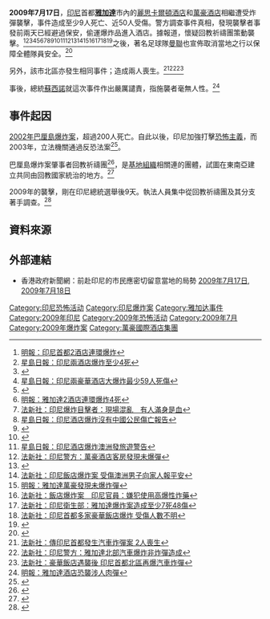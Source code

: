 {{Expand |time=2009-07-19T01:22:24+00:00 }}<!-- 本调用由 {{subst:Expand/auto}} 自动产生。 -->
{{Infobox civilian attack
| title      = 2009年雅加達酒店爆炸案
| image      = 
| caption    = 
| location   = {{IDN}}[[雅加达|雅加达]]
| target     =
| coordinates = 
| date       = 2009年7月17日
| time       = [[上午|上午]]7:47
| timezone   = [[UTC+7|UTC+7]]
| type       = 
| fatalities = 9<ref name="SMHBombsExplode">{{cite news 
|title=Unexploded bomb found after Jakarta hotel bombings kill at least 9 
|url=http://www.smh.com.au/world/bombs-explode-at-jakarta-hotels-20090717-dnkd.html 
|publisher=[[悉尼晨鋒報|悉尼晨鋒報]] 
|date=2009-07-17 
|accessdate=2009-07-17 
|archive-date=2019-08-22 
|archive-url=https://web.archive.org/web/20190822031506/https://www.smh.com.au/world/unexploded-bomb-found-after-jakarta-hotel-bombings-kill-at-least--9-20090717-dnkd.html 
|dead-url=no 
}}</ref>
| injuries   = 53<ref>[http://www.reuters.com/article/latestCrisis/idUSSP437391 Investigators sift for clues from Indonesia bombs] {{Wayback|url=http://www.reuters.com/article/latestCrisis/idUSSP437391 |date=20201109040439 }} [[路透社|路透社]], 2009年7月18日查閱。</ref>
| perps      = 
| perp       = 
| susperps   = [[回教祈禱團|回教祈禱團]]<ref>[http://english.aljazeera.net/news/asia-pacific/2009/07/200971712713953274.html  Deadly blasts hit Indonesia hotels] {{Wayback|url=http://english.aljazeera.net/news/asia-pacific/2009/07/200971712713953274.html |date=20110206210941 }}. Al-Jazeera English. 17 July 2009. Accessed 17 July 2009.</ref>
| susperp    = 
| weapons    = 
| numparts   =
| numpart    =
| dfens      =
| dfen       =
}}
'''2009年7月17日'''，[[印度尼西亞|印尼]]首都'''[[雅加達|雅加達]]'''市內的[[麗思卡爾頓酒店|麗思卡爾頓酒店]]和[[萬豪酒店|萬豪酒店]]相繼遭受炸彈襲擊，事件造成至少9人死亡、近50人受傷。警方調查事件真相，發現襲擊者事發前兩天已經避過保安，偷運爆炸品進入酒店。據報道，懷疑回教祈禱團策動襲擊。<ref>[http://hk.news.yahoo.com/article/090717/4/d8l5.html 明報：印尼首都2酒店連環爆炸]{{dead link|date=十一月 2017 |bot=InternetArchiveBot }}</ref><ref>[http://hk.news.yahoo.com/article/090717/3/d8nh.html 星島日報：印尼兩酒店爆炸至少4死]{{dead link|date=十一月 2017 |bot=InternetArchiveBot }}</ref><ref>{{Cite web |url=http://hk.news.yahoo.com/article/090717/3/d8pa.html |title=星島日報：雅加達兩店大爆炸6死18傷 |accessdate=2009-07-17 |archive-date=2009-07-23 |archive-url=https://web.archive.org/web/20090723185950/http://hk.news.yahoo.com/article/090717/3/d8pa.html |dead-url=no }}</ref><ref>[http://hk.news.yahoo.com/article/090717/3/d8qd.html 星島日報：印尼兩豪華酒店大爆炸最少59人死傷]{{dead link|date=十一月 2017 |bot=InternetArchiveBot }}</ref><ref>{{Cite web |url=http://hk.news.yahoo.com/article/090717/4/d8nx.html |title=明報：雅加達2酒店連環遇襲8死 |accessdate=2009-07-17 |archive-date=2009-07-27 |archive-url=https://web.archive.org/web/20090727045940/http://hk.news.yahoo.com/article/090717/4/d8nx.html |dead-url=no }}</ref><ref>[http://hk.news.yahoo.com/article/090717/4/d8lf.html 明報：雅加達2酒店連環爆炸4死]{{dead link|date=十一月 2017 |bot=InternetArchiveBot }}</ref><ref>[http://hk.news.yahoo.com/article/090717/8/d8rq.html 法新社：印尼爆炸目擊者：現場混亂　有人滿身是血]{{dead link|date=十一月 2017 |bot=InternetArchiveBot }}</ref><ref>[http://hk.news.yahoo.com/article/090717/3/d8r9.html 星島日報：印尼酒店爆炸沒有中國公民傷亡報告]{{dead link|date=十一月 2017 |bot=InternetArchiveBot }}</ref><ref>{{Cite web |url=http://hk.news.yahoo.com/article/090717/3/d8rl.html |title=星島日報：雅加達非港人熱門旅遊地點 |accessdate=2009-07-17 |archive-date=2009-07-21 |archive-url=https://web.archive.org/web/20090721013011/http://hk.news.yahoo.com/article/090717/3/d8rl.html |dead-url=no }}</ref><ref>{{Cite web |url=http://hk.news.yahoo.com/article/090717/4/d8ro.html |title=明報：印尼爆炸華人無恙港人求助 |accessdate=2009-07-17 |archive-date=2009-07-20 |archive-url=https://web.archive.org/web/20090720235150/http://hk.news.yahoo.com/article/090717/4/d8ro.html |dead-url=no }}</ref><ref>[http://hk.news.yahoo.com/article/090717/3/d8s9.html 星島日報：印尼酒店爆炸澳洲發旅遊警告]{{dead link|date=十一月 2017 |bot=InternetArchiveBot }}</ref><ref>[http://hk.news.yahoo.com/article/090717/8/d8se.html 法新社：印尼警方：萬豪酒店客房發現未爆彈]{{dead link|date=十一月 2017 |bot=InternetArchiveBot }}</ref><ref>{{Cite web |url=http://hk.news.yahoo.com/article/090717/4/d8q1.html |title=明報：雅加達酒店遇襲9死50傷 |accessdate=2009-07-17 |archive-date=2009-07-21 |archive-url=https://web.archive.org/web/20090721200340/http://hk.news.yahoo.com/article/090717/4/d8q1.html |dead-url=no }}</ref><ref>[http://hk.news.yahoo.com/article/090717/8/d8t0.html 法新社：印尼飯店爆炸案 受傷澳洲男子向家人報平安]{{dead link|date=十一月 2017 |bot=InternetArchiveBot }}</ref><ref>[http://hk.news.yahoo.com/article/090717/4/d8sb.html 明報：雅加達萬豪發現未爆炸彈]{{dead link|date=十一月 2017 |bot=InternetArchiveBot }}</ref><ref>[http://hk.news.yahoo.com/article/090717/8/d8t1.html 法新社：飯店爆炸案　印尼官員：嫌犯使用高爆性炸藥]{{dead link|date=十一月 2017 |bot=InternetArchiveBot }}</ref><ref>[http://hk.news.yahoo.com/article/090717/8/d8t6.html 法新社：印尼衛生部：雅加達爆炸案造成至少7死48傷]{{dead link|date=十一月 2017 |bot=InternetArchiveBot }}</ref><ref>[http://hk.news.yahoo.com/article/090717/8/d8t8.html 法新社：印尼首都多家豪華飯店爆炸 受傷人數不明]{{dead link|date=十一月 2017 |bot=InternetArchiveBot }}</ref><ref>{{Cite web |url=http://hk.news.yahoo.com/article/090717/3/d8ur.html |title=星島日報：兩名遊印尼港客求助大使館 |accessdate=2009-07-17 |archive-date=2009-07-22 |archive-url=https://web.archive.org/web/20090722005020/http://hk.news.yahoo.com/article/090717/3/d8ur.html |dead-url=no }}</ref>之後，著名足球隊[[曼聯|曼聯]]也宣佈取消當地之行以保障全體隊員安全。<ref>{{Cite web |url=http://hk.news.yahoo.com/article/090717/3/d8sw.html |title=星島日報：曼聯取消印尼之行 |accessdate=2009-07-17 |archive-date=2009-07-21 |archive-url=https://web.archive.org/web/20090721012148/http://hk.news.yahoo.com/article/090717/3/d8sw.html |dead-url=no }}</ref>

另外，該市北區亦發生相同事件；造成兩人喪生。<ref>[http://hk.news.yahoo.com/article/090717/8/d8t3.html 法新社：傳印尼首都發生汽車炸彈案 2人喪生]{{dead link|date=十一月 2017 |bot=InternetArchiveBot }}</ref><ref>[http://hk.news.yahoo.com/article/090717/8/d8t4.html 法新社：印尼警方：雅加達北部汽車爆炸非炸彈造成]{{dead link|date=十一月 2017 |bot=InternetArchiveBot }}</ref><ref>[http://hk.news.yahoo.com/article/090717/8/d8t7.html 法新社：豪華飯店遇襲後 印尼首都北區再爆汽車炸彈]{{dead link|date=十一月 2017 |bot=InternetArchiveBot }}</ref>

事後，總統[[蘇西諾|蘇西諾]]就這次事件作出嚴厲譴責，指施襲者毫無人性。<ref>[http://hk.news.yahoo.com/article/090717/4/d8ua.html 明報：雅加達酒店恐襲涉人肉彈]{{dead link|date=十一月 2017 |bot=InternetArchiveBot }}</ref>

== 事件起因 ==

[[2002年巴厘島爆炸案|2002年巴厘島爆炸案]]，超過200人死亡。自此以後，印尼加強打擊[[恐怖主義|恐怖主義]]，而2003年，立法機關通過反恐法案<ref>{{cite book |editor= Ramraj, Hor, & Roach |title= Global Anti-Terrorism Law and Policy |url= https://archive.org/details/globalantiterror00ramr |year= 2005 |publisher= Cambridge University Press |isbn= 0521851254 |page= [https://archive.org/details/globalantiterror00ramr/page/295 295] }}</ref>。

巴厘島爆炸案肇事者回教祈禱團<ref>{{cite news |title=Bush condemns Bali bombings |url=http://edition.cnn.com/2002/US/10/13/Bush.bali/index.html |publisher=''CNN'' |date=2002-10-14 |accessdate=2009-07-18 |archive-date=2020-01-06 |archive-url=https://web.archive.org/web/20200106002916/http://edition.cnn.com/2002/US/10/13/Bush.bali/index.html |dead-url=no }}</ref>，是[[基地組織|基地組織]]相關連的團體，試圖在東南亞建立共同由回教國家統治的地方。<ref>{{cite book |editor= Biersteker T. J., & Eckert S. E. |title= Countering the Financing of Terrorism |year= 2007 |publisher= Routledge |isbn= 0415396433 |page= 63 }}</ref>

2009年的襲擊，剛在印尼總統選舉後9天。執法人員集中從回教祈禱團及其分支著手調查。<ref>{{cite news |title=Bombings, business and the future of Indonesia |url=http://www.latimes.com/news/nationworld/world/la-fg-indonesia-bombs19-2009jul19,0,694548.story |publisher=''Los Angeles Times'' |date=2009-07-18 |accessdate=2009-07-18 |archive-date=2009-07-22 |archive-url=https://web.archive.org/web/20090722063555/http://www.latimes.com/news/nationworld/world/la-fg-indonesia-bombs19-2009jul19,0,694548.story |dead-url=no }}</ref>

== 資料來源 ==

{{Reflist|2}}

== 外部連結 ==
* 香港政府新聞網：前赴印尼的市民應密切留意當地的局勢 [http://www.info.gov.hk/gia/general/200907/17/P200907170132.htm 2009年7月17日]{{Wayback|url=http://www.info.gov.hk/gia/general/200907/17/P200907170132.htm |date=20191026084121 }}, [http://www.info.gov.hk/gia/general/200907/18/P200907180243.htm 2009年7月18日]{{Wayback|url=http://www.info.gov.hk/gia/general/200907/18/P200907180243.htm |date=20191026084122 }}

[[Category:印尼恐怖活动|Category:印尼恐怖活动]]
[[Category:印尼爆炸案|Category:印尼爆炸案]]
[[Category:雅加达事件|Category:雅加达事件]]
[[Category:2009年印尼|Category:2009年印尼]]
[[Category:2009年恐怖活动|Category:2009年恐怖活动]]
[[Category:2009年7月|Category:2009年7月]]
[[Category:2009年爆炸案|Category:2009年爆炸案]]
[[Category:萬豪國際酒店集團|Category:萬豪國際酒店集團]]